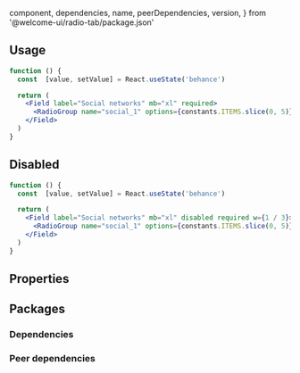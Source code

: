 
  component,
  dependencies,
  name,
  peerDependencies,
  version,
} from '@welcome-ui/radio-tab/package.json'

<showcase
  version={version}
  name={name}
  component={component}
  description="Allows user to choose between some options and only one can be return."
/>

## Usage

```jsx
function () {
  const  [value, setValue] = React.useState('behance')

  return (
    <Field label="Social networks" mb="xl" required>
      <RadioGroup name="social_1" options={constants.ITEMS.slice(0, 5)} renderOption={RadioTab} value={value} onChange={setValue} />
    </Field>
  )
}
```

## Disabled

```jsx
function () {
  const  [value, setValue] = React.useState('behance')

  return (
    <Field label="Social networks" mb="xl" disabled required w={1 / 3}>
      <RadioGroup name="social_1" options={constants.ITEMS.slice(0, 5)} flexDirection="column" renderOption={RadioTab} value={value} onChange={setValue} />
    </Field>
  )
}
```

## Properties

<props propTypes={props.propTypes.RadioTab} />

## Packages

### Dependencies

<dependencies dependencies={dependencies} />

### Peer dependencies

<dependencies dependencies={peerDependencies} />

<pagination />
